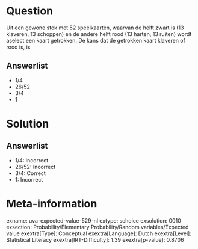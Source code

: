 Question
========

Uit een gewone stok met 52 speelkaarten, waarvan de helft zwart is (13
klaveren, 13 schoppen) en de andere helft rood (13 harten, 13 ruiten)
wordt aselect een kaart getrokken. De kans dat de getrokken kaart
klaveren of rood is, is

Answerlist
----------

* 1/4
* 26/52
* 3/4
* 1

Solution
========

Answerlist
----------

* 1/4: Incorrect
* 26/52: Incorrect
* 3/4: Correct
* 1: Incorrect

Meta-information
================
exname: uva-expected-value-529-nl
extype: schoice
exsolution: 0010
exsection: Probability/Elementary Probability/Random variables/Expected value
exextra[Type]: Conceptual
exextra[Language]: Dutch
exextra[Level]: Statistical Literacy
exextra[IRT-Difficulty]: 1.39
exextra[p-value]: 0.8706
